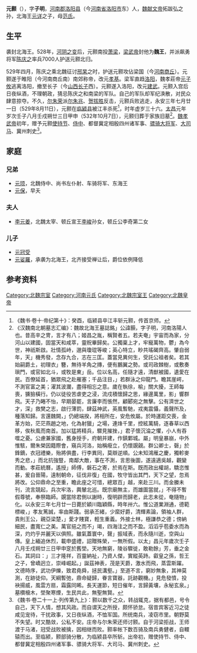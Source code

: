 {{Otheruses|subject=自立为北魏皇帝的元颢|other=同名的北魏鄯州刺史|元颢 (鄯州刺史)}}

'''元颢'''（{{bd|494年||529年|8月11日|catIdx=Y元}}），字'''子明'''，[[河南郡|河南郡]][[洛阳县|洛阳县]]（今[[河南省|河南省]][[洛阳市|洛阳市]]东）人，[[魏献文帝|魏献文帝]]拓跋弘之孙，北海王[[元详|元详]]之子，母[[范氏_(元详)|范氏]]。

== 生平 ==

袭封北海王。528年，[[河阴之变|河阴之变]]后，元颢南投[[萧梁|萧梁]]，[[梁武帝|梁武帝]]封他为'''魏王'''，并派飙勇将军[[陈庆之|陈庆之]]率兵7000人护送元颢北归。

529年四月，陈庆之乘北魏征讨[[邢杲|邢杲]]之时，护送元颢攻佔梁国（今[[河南|河南]][[商丘|商丘]]）。元颢遂于睢阳（今河南商丘南）南郊称帝，改元[[孝基|孝基]]。梁军直趋[[洛阳|洛阳]]，魏孝莊帝[[元子攸|元子攸]]逃离洛阳，撤至长子（今[[山西省|山西]][[长子县|长子]]西）。元颢遂入洛阳，改元[[建武_(元顥)|建武]]。元颢入宫后日夜纵酒，不理朝政，猜忌陈庆之和南梁的军队。自己的军队却军纪涣散，对民众肆意掠夺。不久，[[尔朱荣|尔朱荣]]派[[尔朱兆|尔朱兆]]、[[贺拔胜|贺拔胜]]反击，元颢兵败逃走，永安三年七月廿一日（529年8月11日），元颢在[[临颍县|临颍县]]被江丰杀死<ref>《魏书·卷十·帝纪第十》：癸酉，临颍县卒江丰斩元颢，传首京师。</ref>，时年虚岁三十六。[[太昌|太昌]]元年岁次壬子八月壬戍朔廿三日甲申（532年10月7日），元颢归葬于家族旧墓<ref>《汉魏南北朝墓志汇编》：魏故北海王墓誌銘」公諱顥，字子明，河南洛陽人也。昔高辛之冑，言才有八；姬昌之胤，稱賢者五。若夫奄」宇宙而為家，分河山以建國，固當天和咸萃，靈貺畢歸矣。公獨稟上才，牢寵萬物，鬱」為今世，神祇斯啟。壯情孤峙，邈與瓊琨等峻；英心特立，眇共瑤碣齊高。肇自弱年，天」機秀發，念存九合，志在三匡。蓋當見異何生，受託公祖者矣。若其始嗣爵土，初理衣」簪，無待羊角之摶，便有鵬翼之勢。或司政棘樹，或敷奏瑣門，或官如北斗，或牧是東」岳。位以名高，任隨才遠，清猷被國，遺愛在民。百僚延首，猶眾飛之赴雁塞；千品注目，」若群泳之仰龍門。瞻其崖崿，不測官富之美；濯其波瀾，盡得相忘之意。歲在執徐，榆」關大擾，王師每喪，獯獫橫行。仍以徒役苦虐吏之浸，流戍積懷歸之思，緣邊萬里，影」響群飛。天子乃睠不怡，早期晏罷，言廉李而悵然，顧郾宛之無擊。公有濟世之才，深」救樊之志，啟行薄罰，肆茲神武，英風暫馳，戎夷震懾，義聲所及，種落知歸。言還魏闕，」仍總端揆，將相所在，安危攸屬。於時運距交喪，金革方始，茫茫燕趙之地，化為射獵」之場，連烽千里，控絃萬騎，逐春草以西移，俟秋風而南首。加以猛將精兵，驟見摧挫，」君子懷沉淪之懼，小人有吞噬之憂。公慮兼家國，舊身授手，府朝并建，作鎮鄴城。屬」明皇暴崩，中外惟駭，爾朱榮因籍際會，窺兵河洛，始稱癈立，仍懷覬覦。群公卿士，磬」於鋒鏑，衣冠禮樂，殆將俱盡，行李異同，莫辯逆順。公未知鴻雁之慶，獨軫麥秀之悲，」而北抗強豎，南鄰大敵，事在不測，言思後圖，遂遠適吳越，觀變而動。孝莊統曆，遙授」師傅，磐石之寄，於焉在斯。既而政出權胡，驕恣惟甚，爰自晉陽，遠制朝命，征伐非復」在國，牧守皆出其門，天下之望，忽焉將改。公仰鼎命之至重，瞻此座之可惜，總眾百」越，來赴三川。而金縢未刊，流言競起，兵次牢洛，輿輦北巡。既宗廟無主，而雄圖當就，」不得不暫假尊號，奉祭臨師。覬當除君側以謝時，復明辟而歸老，此志未從，奄隨物」化。以永安三年七月廿一日薨於穎川臨穎縣，時年卅六。惟公道業淵通，德範標峻，」孝友篤誠，率由斯踐。弱承丕緒，少縻好爵，清輝素論，領袖人群，貴則王公，親亞梁楚，」愛才賤寶，輕生重義。外接士林，極謙恭之德；傍納細民，盡寬仁之美。萬官挹之而不」竭，四海注之而不盈。滔滔乎苞委水而為深，灼灼乎并麗天以俱照。雖氣蓋寰中，聲」振域表，而永隨川逝，空與山傳。皇上緬追休烈，載申盛禮，詔贈殊榮，一無所假。以太」昌元年歲次壬子八月壬戍朔廿三日甲申窆於舊塋。天地無窮，陵谷驟徙，敢勒餘」芳，垂之金石。其詞曰：」三才隆祥，百靈納祉，乃資人傑，實縱英跱。叡皇之孫，哲王之子，曾嶠迥立，崇峰崛起。」誕茲神表，茂是天爵，激水而飛，蒸雲斯躍。文德時序，武功伊爍，致君堯舜，拯民溝壑。」至道不言，窮妙無象，其神莫測，在跡徒仰。天綱暫弛，鼎命疑歸，眷言寶器，託跡觀機。」見危發憤，投袂揚威，風雲方扇，霜露同晞。長天運節，短日催年，言歸黃壤，永秘玄泉。」墓欑榱木，塋聚寒煙，生民共此，無聖無賢。</ref>。[[魏孝武帝|魏孝武帝]]初年，赠予元颢[[符节|使持节]]、[[侍中|侍中]]、都督冀定相殷四州诸军事、[[骠骑大将军|骠骑大将军]]、[[大司马|大司马]]、冀州刺史<ref>《魏书·卷二十一上·列传第九上》：颢以数千之众，转战辄克，据有都邑，号令自己，天下人情，想其风政。而自谓天之所授，颇怀骄怠。宿昔宾客近习之徒咸见宠待，干扰政事，又日夜纵酒，不恤军国。所统南兵，凌窃市里。朝野莫不失望。时又酷敛，公私不安。庄帝与尔朱荣还师讨颢。自于河梁拒战，王师渡于马渚，冠受战败被擒，因相继而败。颢率帐下数百骑及南兵勇健者，自轘辕而出。至临颍，颢部骑分散，为临颍县卒所斩。出帝初，赠使持节、侍中、都督冀定相殷四州诸军事、骠骑大将军、大司马、冀州刺史。</ref>。

==家庭==
===兄弟===
*[[元顼|元顼]]，北魏侍中、尚书左仆射、车骑将军、东海王
*[[元保|元保]]，早夭

===夫人===
*[[李元姜|李元姜]]，北魏太宰、顿丘宣王[[李峻_(北魏)|李峻]]孙女，顿丘公李奇第二女

===儿子===
*[[元冠受|元冠受]]
*[[元娑羅|元娑羅]]，承袭为北海王，北齐接受禅让后，爵位依例降低

==参考资料==
{{reflist}}


{{元魏君主}}

[[Category:北魏宗室|Category:北魏宗室]]
[[Category:河南元氏|Category:河南元氏]]
[[Category:北魏宗室王|Category:北魏宗室王]]
[[Category:北魏皇帝|Category:北魏皇帝]]